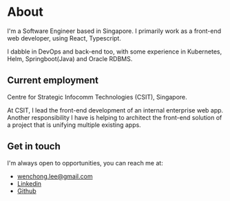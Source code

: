 
<Head>
  <title>About me</title>
  <meta name="title" content="About me" />
  <meta
    name="description"
    content="I'm a Software Engineer based in Singapore. I primarily work as a front-end web developer, using React & Typescript."
  />
  <meta property="og:image" content="/favicon.ico" key="og:image" />
</Head>

# About

I'm a Software Engineer based in Singapore. I primarily work as a front-end web developer, using React,
Typescript.

I dabble in DevOps and back-end too, with some experience in Kubernetes, Helm, Springboot(Java) and Oracle RDBMS.

## Current employment

Centre for Strategic Infocomm Technologies (CSIT), Singapore.

At CSIT, I lead the front-end development of an internal enterprise web app.  
Another responsibility I have is helping to architect the front-end solution of a project that is unifying multiple existing apps.

## Get in touch

I'm always open to opportunities, you can reach me at:

- [wenchong.lee@gmail.com](mailto:wenchong.lee@gmail.com)
- [Linkedin](https://www.linkedin.com/in/wenchonglee/)
- [Github](https://github.com/wenchonglee)
